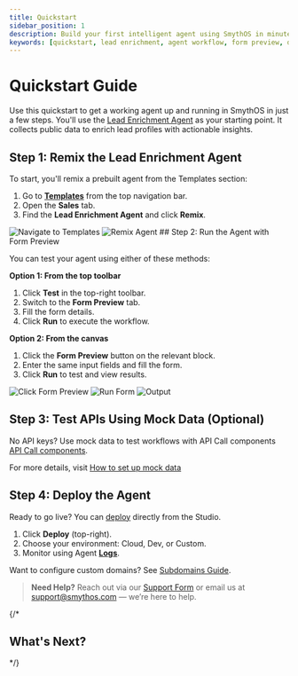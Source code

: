 ```yaml
---
title: Quickstart
sidebar_position: 1
description: Build your first intelligent agent using SmythOS in minutes.
keywords: [quickstart, lead enrichment, agent workflow, form preview, debugging]
---
```


# Quickstart Guide

Use this quickstart to get a working agent up and running in SmythOS in just a few steps. You'll use the [Lead Enrichment Agent](/docs/agent-templates/sales/lead-enrichment-agent) as your starting point. It collects public data to enrich lead profiles with actionable insights.

<Youtube videoId="V0ft3GrLtjY" title="SmythOS - Lead Enrichment Agent" />

<Spacer size="md" />

## Step 1: Remix the Lead Enrichment Agent

To start, you'll remix a prebuilt agent from the Templates section:

1. Go to **[Templates](https://app.smythos.com/templates)** from the top navigation bar.
2. Open the **Sales** tab.
3. Find the **Lead Enrichment Agent** and click **Remix**.

<Image src="/img/lead_enrichment_agent/img_1.png" alt="Navigate to Templates" />
<Image src="/img/lead_enrichment_agent/img_2.png" alt="Remix Agent" />

<Spacer size="md" />
## Step 2: Run the Agent with Form Preview

You can test your agent using either of these methods:

**Option 1: From the top toolbar**

1. Click **Test** in the top-right toolbar.
2. Switch to the **Form Preview** tab.
3. Fill the form details.
4. Click **Run** to execute the workflow.

<Spacer size="md" />

**Option 2: From the canvas**

1. Click the **Form Preview** button on the relevant block.
2. Enter the same input fields and fill the form.
3. Click **Run** to test and view results.
<Image src="/img/lead_enrichment_agent/img_3.png" alt="Click Form Preview" />
<Image src="/img/lead_enrichment_agent/gif 1.png" alt="Run Form" />
<Image src="/img/lead_enrichment_agent/img_4.png" alt="Output" />
<Spacer size="md" />

## Step 3: Test APIs Using Mock Data (Optional)

No API keys? Use mock data to test workflows with API Call components [API Call components](/docs/agent-studio/components/advanced/api-call).

For more details, visit [How to set up mock data](/docs/agent-studio/components/advanced/api-call#step-5-enable-mock-mode)

<Spacer size="md" />

## Step 4: Deploy the Agent

Ready to go live? You can [deploy](/docs/agent-deployment/overview) directly from the Studio.

1. Click **Deploy** (top-right).
2. Choose your environment: Cloud, Dev, or Custom.
3. Monitor using Agent [**Logs**](/docs/agent-studio/manage-agents/logs).

Want to configure custom domains? See [Subdomains Guide](/docs/agent-deployments/subdomains).

<Spacer size="md" />

> **Need Help?** Reach out via our <a href="https://app.smythos.com/support" target="_blank" rel="noopener noreferrer">Support Form</a> or email us at <a href="mailto:support@smythos.com">support@smythos.com</a> — we’re here to help.

{/* 
## What's Next?

<CardGrid columns={2}>
  <Card
    title="Debugging Guide"
    description="Explore debugging tools and inspect agent behavior."
    href="/docs/agent-studio/build-agents/debugging"
  />
  <Card
    title="Agent Settings"
    description="Configure LLMs, triggers, behaviors, and more."
    href="/docs/agent-studio/build-agents/agent-overview"
  />
</CardGrid>
*/}
